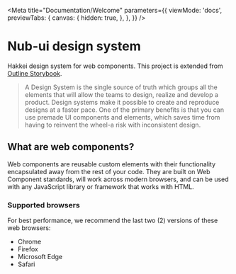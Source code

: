
<Meta
  title="Documentation/Welcome"
  parameters={{
    viewMode: 'docs',
    previewTabs: {
      canvas: {
        hidden: true,
      },
    },
  }}
/>

# Nub-ui design system

Hakkei design system for web components.  This project is extended from [Outline Storybook](https://github.com/phase2/outline).

> A Design System is the single source of truth which groups all the elements that will allow the teams to design, realize and develop a product.
Design systems make it possible to create and reproduce designs at a faster pace.
One of the primary benefits is that you can use premade UI components and elements, which saves time from having to reinvent the wheel-a risk with inconsistent design.

## What are web components?
Web components are reusable custom elements with their functionality encapsulated away from the rest of your code. They are built on Web Component standards, will work across modern browsers, and can be used with any JavaScript library or framework that works with HTML.

### Supported browsers
For best performance, we recommend the last two (2) versions of these web browsers:

* Chrome
* Firefox
* Microsoft Edge
* Safari